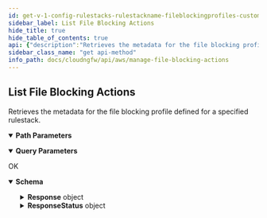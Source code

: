 ```yaml
---
id: get-v-1-config-rulestacks-rulestackname-fileblockingprofiles-custom-filetypes
sidebar_label: List File Blocking Actions
hide_title: true
hide_table_of_contents: true
api: {"description":"Retrieves the metadata for the file blocking profile defined for a specified rulestack.\n","operationId":"get-v1-config-rulestacks-rulestackname-fileblockingprofiles-custom-filetypes","parameters":[{"description":"The name of the rulestack.\n","in":"path","name":"rulestackname","required":true,"schema":{"type":"string"}},{"description":"If the number of file blocking actions available for retrieval exceeds the maximum you requested, NGFW returns a NextToken value in response. To retrieve the next batch of file blocking actions, use this token in your next request.\n","in":"query","name":"nexttoken","required":false,"schema":{"title":"Nexttoken","type":"string"}},{"description":"File blocking action candidate.\n","in":"query","name":"candidate","required":false,"schema":{"default":true,"title":"Candidate","type":"boolean"}},{"description":"File blocking actions in run state.\n","in":"query","name":"running","required":false,"schema":{"default":false,"title":"Running","type":"boolean"}},{"description":"Uncommitted file blocking actions.\n","in":"query","name":"uncommitted","required":false,"schema":{"default":false,"title":"Uncommitted","type":"boolean"}},{"description":"The maximum number of file blocking actions that you want NGFW to return for this request.\n","in":"query","name":"maxresults","required":false,"schema":{"default":1024,"maximum":1024,"minimum":1,"title":"Maxresults","type":"integer"}},{"description":"Retrieve file blocking action information.\n","in":"query","name":"describe","required":false,"schema":{"default":false,"title":"Describe","type":"boolean"}}],"responses":{"200":{"content":{"application/json":{"schema":{"additionalProperties":false,"properties":{"Response":{"description":"The API call response.\n","additionalProperties":false,"properties":{"FileBlockingCandidate":{"description":"File blocking action candidate.\n","items":{"type":"string"},"title":"Fileblockingcandidate","type":"array"},"FileBlockingRunning":{"description":"File blocking action on run state.\n","items":{"type":"string"},"title":"Fileblockingrunning","type":"array"},"FileBlockingUncommitted":{"description":"Uncommitted file blocking actions.\n","items":{"additionalProperties":false,"properties":{"Name":{"description":"Name of the file blocking action.\n","title":"Name","type":"string"},"Operation":{"description":"File blocking action operation.\n","title":"Operation","type":"string"}},"required":["Name","Operation"],"title":"UncommittedFileBlocking","type":"object"},"title":"Fileblockinguncommitted","type":"array"},"NextToken":{"description":"If the number of file blocking actions available for retrieval exceeds the maximum you requested, NGFW returns a NextToken value in response. To retrieve the next batch of file blocking actions, use this token in your next request.\n","title":"Nexttoken","type":"string"},"RuleStackName":{"description":"Name of the rulestack.\n","title":"Rulestackname","type":"string"}},"title":"ResponseData","type":"object"},"ResponseStatus":{"description":"The API call response status.\n","additionalProperties":false,"properties":{"ErrorCode":{"default":0,"description":"Default value of a successful response is 0. Any other number indicates an error code.  \n\n400—HTTP bad request\n* InvalidRequestException—Operation failed due to invalid request. For example, unsupported parameter name or value in the request.\n* ResourceNotFoundException—Unable to locate a resource using the parameters you provided.\n* ThrottlingException—Operation failed due to throttling limitations.\n\n500—Bad request \n* InternalServerError—Your request is valid but Cloud NGFW could not perform the operation due to a system issue.\n","title":"Errorcode","type":"integer"},"Reason":{"description":"The error description. \n","title":"Reason","type":"string"}},"title":"Result","type":"object"}},"title":"ListFileBlockingActionResponse","type":"object"}}},"description":"OK"}},"tags":["ManageFileBlockingActions"],"method":"get","path":"/v1/config/rulestacks/{rulestackname}/fileblockingprofiles/custom/filetypes","servers":[{"url":"https://api.us-east-1.aws.cloudngfw.paloaltonetworks.com"}],"info":{"contact":{},"description":"Allows you to identify specific file types that you want to block. \n","title":"Manage File Blocking Actions","version":"1.0.0"},"postman":{"name":"List File Blocking Actions","description":{"content":"Retrieves the metadata for the file blocking profile defined for a specified rulestack.\n","type":"text/plain"},"url":{"path":["v1","config","rulestacks",":rulestackname","fileblockingprofiles","custom","filetypes"],"host":["{{baseUrl}}"],"query":[{"disabled":false,"description":{"content":"If the number of file blocking actions available for retrieval exceeds the maximum you requested, NGFW returns a NextToken value in response. To retrieve the next batch of file blocking actions, use this token in your next request.\n","type":"text/plain"},"key":"nexttoken","value":""},{"disabled":false,"description":{"content":"File blocking action candidate.\n","type":"text/plain"},"key":"candidate","value":""},{"disabled":false,"description":{"content":"File blocking actions in run state.\n","type":"text/plain"},"key":"running","value":""},{"disabled":false,"description":{"content":"Uncommitted file blocking actions.\n","type":"text/plain"},"key":"uncommitted","value":""},{"disabled":false,"description":{"content":"The maximum number of file blocking actions that you want NGFW to return for this request.\n","type":"text/plain"},"key":"maxresults","value":""},{"disabled":false,"description":{"content":"Retrieve file blocking action information.\n","type":"text/plain"},"key":"describe","value":""}],"variable":[{"disabled":false,"description":{"content":"(Required) The name of the rulestack.\n","type":"text/plain"},"type":"any","value":"","key":"rulestackname"}]},"header":[{"key":"Accept","value":"application/json"}],"method":"GET"}}
sidebar_class_name: "get api-method"
info_path: docs/cloudngfw/api/aws/manage-file-blocking-actions
---
```



## List File Blocking Actions



Retrieves the metadata for the file blocking profile defined for a specified rulestack.


<details style={{"marginBottom":"1rem"}} data-collapsed={false} open={true}><summary style={{}}><strong>Path Parameters</strong></summary><div><ul><ParamsItem className={"paramsItem"} param={{"description":"The name of the rulestack.\n","in":"path","name":"rulestackname","required":true,"schema":{"type":"string"}}}></ParamsItem></ul></div></details><details style={{"marginBottom":"1rem"}} data-collapsed={false} open={true}><summary style={{}}><strong>Query Parameters</strong></summary><div><ul><ParamsItem className={"paramsItem"} param={{"description":"If the number of file blocking actions available for retrieval exceeds the maximum you requested, NGFW returns a NextToken value in response. To retrieve the next batch of file blocking actions, use this token in your next request.\n","in":"query","name":"nexttoken","required":false,"schema":{"title":"Nexttoken","type":"string"}}}></ParamsItem><ParamsItem className={"paramsItem"} param={{"description":"File blocking action candidate.\n","in":"query","name":"candidate","required":false,"schema":{"default":true,"title":"Candidate","type":"boolean"}}}></ParamsItem><ParamsItem className={"paramsItem"} param={{"description":"File blocking actions in run state.\n","in":"query","name":"running","required":false,"schema":{"default":false,"title":"Running","type":"boolean"}}}></ParamsItem><ParamsItem className={"paramsItem"} param={{"description":"Uncommitted file blocking actions.\n","in":"query","name":"uncommitted","required":false,"schema":{"default":false,"title":"Uncommitted","type":"boolean"}}}></ParamsItem><ParamsItem className={"paramsItem"} param={{"description":"The maximum number of file blocking actions that you want NGFW to return for this request.\n","in":"query","name":"maxresults","required":false,"schema":{"default":1024,"maximum":1024,"minimum":1,"title":"Maxresults","type":"integer"}}}></ParamsItem><ParamsItem className={"paramsItem"} param={{"description":"Retrieve file blocking action information.\n","in":"query","name":"describe","required":false,"schema":{"default":false,"title":"Describe","type":"boolean"}}}></ParamsItem></ul></div></details><div><ApiTabs><TabItem label={"200"} value={"200"}><div>

OK

</div><div><details style={{}} data-collapsed={false} open={true}><summary style={{"textAlign":"left"}}><strong>Schema</strong></summary><div style={{"textAlign":"left","marginLeft":"1rem"}}></div><ul style={{"marginLeft":"1rem"}}><SchemaItem collapsible={true} className={"schemaItem"}><details style={{}}><summary style={{}}><strong>Response</strong><span style={{"opacity":"0.6"}}> object</span></summary><div style={{"marginLeft":"1rem"}}><div style={{"marginTop":".5rem","marginBottom":".5rem"}}>

The API call response.


</div><SchemaItem collapsible={false} name={"FileBlockingCandidate"} required={false} schemaDescription={"File blocking action candidate.\n"} schemaName={"string[]"} qualifierMessage={undefined}></SchemaItem><SchemaItem collapsible={false} name={"FileBlockingRunning"} required={false} schemaDescription={"File blocking action on run state.\n"} schemaName={"string[]"} qualifierMessage={undefined}></SchemaItem><SchemaItem collapsible={true} className={"schemaItem"}><details style={{}}><summary style={{}}><strong>FileBlockingUncommitted</strong><span style={{"opacity":"0.6"}}> object[]</span></summary><div style={{"marginLeft":"1rem"}}><div style={{"marginTop":".5rem","marginBottom":".5rem"}}>

Uncommitted file blocking actions.


</div><SchemaItem collapsible={false} name={"Name"} required={true} schemaDescription={"Name of the file blocking action.\n"} schemaName={"Name"} qualifierMessage={undefined}></SchemaItem><SchemaItem collapsible={false} name={"Operation"} required={true} schemaDescription={"File blocking action operation.\n"} schemaName={"Operation"} qualifierMessage={undefined}></SchemaItem></div></details></SchemaItem><SchemaItem collapsible={false} name={"NextToken"} required={false} schemaDescription={"If the number of file blocking actions available for retrieval exceeds the maximum you requested, NGFW returns a NextToken value in response. To retrieve the next batch of file blocking actions, use this token in your next request.\n"} schemaName={"Nexttoken"} qualifierMessage={undefined}></SchemaItem><SchemaItem collapsible={false} name={"RuleStackName"} required={false} schemaDescription={"Name of the rulestack.\n"} schemaName={"Rulestackname"} qualifierMessage={undefined}></SchemaItem></div></details></SchemaItem><SchemaItem collapsible={true} className={"schemaItem"}><details style={{}}><summary style={{}}><strong>ResponseStatus</strong><span style={{"opacity":"0.6"}}> object</span></summary><div style={{"marginLeft":"1rem"}}><div style={{"marginTop":".5rem","marginBottom":".5rem"}}>

The API call response status.


</div><SchemaItem collapsible={false} name={"ErrorCode"} required={false} schemaDescription={"Default value of a successful response is 0. Any other number indicates an error code.  \n\n400—HTTP bad request\n* InvalidRequestException—Operation failed due to invalid request. For example, unsupported parameter name or value in the request.\n* ResourceNotFoundException—Unable to locate a resource using the parameters you provided.\n* ThrottlingException—Operation failed due to throttling limitations.\n\n500—Bad request \n* InternalServerError—Your request is valid but Cloud NGFW could not perform the operation due to a system issue.\n"} schemaName={"Errorcode"} qualifierMessage={undefined}></SchemaItem><SchemaItem collapsible={false} name={"Reason"} required={false} schemaDescription={"The error description. \n"} schemaName={"Reason"} qualifierMessage={undefined}></SchemaItem></div></details></SchemaItem></ul></details></div></TabItem></ApiTabs></div>
      